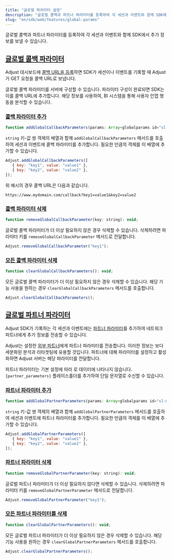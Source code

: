 ```yaml
---
title: "글로벌 파라미터 설정"
description: "글로벌 콜백과 파트너 파라미터를 등록하여 각 세션과 이벤트와 함께 SDK에서 추가 정보를 보낼 수 있습니다."
slug: "en/sdk/web/features/global-params"
---
```

글로벌 콜백과 파트너 파라미터를 등록하여 각 세션과 이벤트와 함께 SDK에서 추가 정보를 보낼 수 있습니다.

[글로벌 콜백 파라미터](global-callback-parameters)
-----------------------------------------

Adjust 대시보드에 [콜백 URL을 등록](https://help.adjust.com/en/article/set-up-callbacks)하면 SDK가 세션이나 이벤트를 기록할 때 Adjust가 GET 요청을 콜백 URL로 보냅니다.

글로벌 콜백 파라미터를 서버에 구성할 수 있습니다. 파라미터 구성이 완료되면 SDK는 이를 콜백 URL에 추가합니다. 해당 정보를 사용하여, BI 시스템을 통해 사용자 인앱 행동을 분석할 수 있습니다.

### [콜백 파라미터 추가](add-callback-parameters)

```js
function addGlobalCallbackParameters(params: Array<globalparams id="sl-md0000000">): void;
```

`string` 키\-값 쌍 객체의 배열과 함께 `addGlobalCallbackParameters` 메서드를 호출하여 세션과 이벤트에 콜백 파라미터를 추가합니다. 필요한 만큼의 객체를 이 배열에 추가할 수 있습니다.

```js
Adjust.addGlobalCallbackParameters([
   { key: "key1", value: "value1" },
   { key: "key2", value: "value2" },
]);
```

위 예시의 경우 콜백 URL은 다음과 같습니다.

```text
https://www.mydomain.com/callback?key1=value1&key2=value2
```

### [콜백 파라미터 삭제](remove-callback-parameters)

```js
function removeGlobalCallbackParameter(key: string): void;
```

글로벌 콜백 파라미터가 더 이상 필요하지 않은 경우 삭제할 수 있습니다. 삭제하려면 파라미터 키를 `removeGlobalCallbackParameter` 메서드로 전달합니다.

```js
Adjust.removeGlobalCallbackParameter("key1");
```

### [모든 콜백 파라미터 삭제](clear-all-callback-parameters)

```js
function clearGlobalCallbackParameters(): void;
```

모든 글로벌 콜백 파라미터가 더 이상 필요하지 않은 경우 삭제할 수 있습니다. 해당 기능 사용을 원하는 경우 `clearGlobalCallbackParameters` 메서드를 호출합니다.

```js
Adjust.clearGlobalCallbackParameters();
```

[글로벌 파트너 파라미터](global-partner-parameters)
-----------------------------------------

Adjust SDK가 기록하는 각 세션과 이벤트에는 [파트너 파라미터](https://help.adjust.com/en/article/data-sharing-ad-network#map-parameters)를 추가하여 네트워크 파트너에게 추가 정보를 전송할 수 있습니다.

Adjust는 설정한 [외부 파트너](https://help.adjust.com/en/article/integrated-partners)에게 파트너 파라미터를 전송합니다. 이러한 정보는 보다 세분화된 분석과 리타겟팅에 유용할 것입니다. 파트너에 대해 파라미터를 설정하고 활성화하면 Adjust 서버는 해당 파라미터를 전달합니다.
<callout type="note"> 

파트너 파라미터는 기본 설정에 따라 로 데이터에 나타나지 않습니다. `{partner_parameters}` 플레이스홀더를 추가하여 단일 문자열로 수신할 수 있습니다.
</Callout> 

### [파트너 파라미터 추가](add-partner-parameters)

```js
function addGlobalPartnerParameters(params: Array<globalparams id="sl-md0000000">): void;
```

`string` 키\-값 쌍 객체의 배열과 함께 `addGlobalPartnerParameters` 메서드를 호출하여 세션과 이벤트에 파트너 파라미터를 추가합니다. 필요한 만큼의 객체를 이 배열에 추가할 수 있습니다.

```js
Adjust.addGlobalPartnerParameters([
   { key: "key1", value: "value1" },
   { key: "key2", value: "value2" },
]);
```

### [파트너 파라미터 삭제](remove-partner-parameters)

```js
function removeGlobalPartnerParameter(key: string): void;
```

글로벌 파트너 파라미터가 더 이상 필요하지 않다면 삭제할 수 있습니다. 삭제하려면 파라미터 키를 `removeGlobalPartnerParameter` 메서드로 전달합니다.

```js
Adjust.removeGlobalPartnerParameter("key1");
```

### [모든 파트너 파라미터를 삭제](clear-all-partner-parameters)

```js
function clearGlobalPartnerParameters(): void;
```

모든 글로벌 파트너 파라미터가 더 이상 필요하지 않은 경우 삭제할 수 있습니다. 해당 기능 사용을 원하는 경우 `clearGlobalPartnerParameters` 메서드를 호출합니다.

```js
Adjust.clearGlobalPartnerParameters();
```

